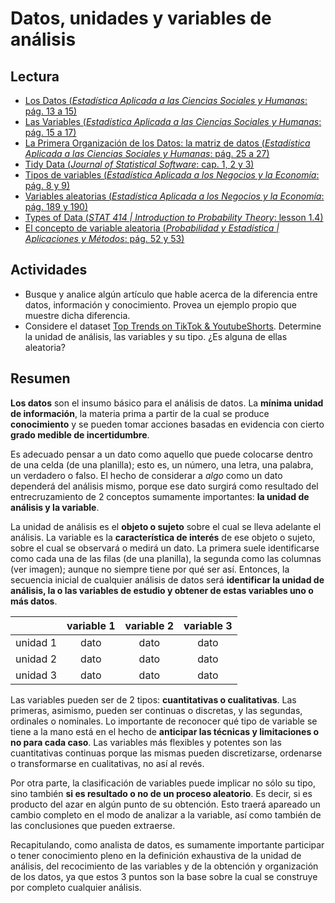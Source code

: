 # Datos, unidades y variables de análisis

## Lectura

- [Los Datos (_Estadística Aplicada a las Ciencias Sociales y Humanas_: pág. 13 a 15)](https://drive.google.com/file/d/1rayM3pmKjnPR8BvKyU8ZGDo8o_2ZuPZR/view?usp=share_link)
- [Las Variables (_Estadística Aplicada a las Ciencias Sociales y Humanas_: pág. 15 a 17)](https://drive.google.com/file/d/1rayM3pmKjnPR8BvKyU8ZGDo8o_2ZuPZR/view?usp=share_link)
- [La Primera Organización de los Datos: la matriz de datos (_Estadística Aplicada a las Ciencias Sociales y Humanas_: pág. 25 a 27)](https://drive.google.com/file/d/1rayM3pmKjnPR8BvKyU8ZGDo8o_2ZuPZR/view?usp=share_link)
- [Tidy Data (_Journal of Statistical Software_: cap. 1, 2 y 3)](https://vita.had.co.nz/papers/tidy-data.pdf)
- [Tipos de variables (_Estadística Aplicada a los Negocios y la Economía_: pág. 8 y 9)](https://drive.google.com/file/d/1FX-LDq_MY3dD6UkhpktQVN6iDgNKug0N/view?usp=share_link)
- [Variables aleatorias (_Estadística Aplicada a los Negocios y la Economía_: pág. 189 y 190)](https://drive.google.com/file/d/1FX-LDq_MY3dD6UkhpktQVN6iDgNKug0N/view?usp=share_link)
- [Types of Data (_STAT 414 | Introduction to Probability Theory_: lesson 1.4)](https://online.stat.psu.edu/stat414/lesson/1/1.4)
- [El concepto de variable aleatoria (_Probabilidad y Estadística | Aplicaciones y Métodos_: pág. 52 y 53)](https://drive.google.com/file/d/1VCLbf-N79MIcStIe35XzL5NF-DTGENo_/view?usp=share_link)

## Actividades

- Busque y analice algún artículo que hable acerca de la diferencia entre datos, información y conocimiento. Provea un ejemplo propio que muestre dicha diferencia.
- Considere el dataset [Top Trends on TikTok & YoutubeShorts](https://drive.google.com/drive/folders/1Lprg5DfAXRnUcmYi5TdzfpKIzQ49ITuq?usp=share_link). Determine la unidad de análisis, las variables y su tipo. ¿Es alguna de ellas aleatoria?

## Resumen

**Los datos** son el insumo básico para el análisis de datos. La **mínima unidad de información**, la materia prima a partir de la cual se produce **conocimiento** y se pueden tomar acciones basadas en evidencia con cierto **grado medible de incertidumbre**. 

Es adecuado pensar a un dato como aquello que puede colocarse dentro de una celda (de una planilla); esto es, un número, una letra, una palabra, un verdadero o falso. El hecho de considerar a _algo_ como un dato dependerá del análisis mismo, porque ese dato surgirá como resultado del entrecruzamiento de 2 conceptos sumamente importantes: **la unidad de análisis y la variable**.

La unidad de análisis es el **objeto o sujeto** sobre el cual se lleva adelante el análisis. La variable es la **característica de interés** de ese objeto o sujeto, sobre el cual se observará o medirá un dato. La primera suele identificarse como cada una de las filas (de una planilla), la segunda como las columnas (ver imagen); aunque no siempre tiene por qué ser así. Entonces, la secuencia inicial de cualquier análisis de datos será **identificar la unidad de análisis, la o las variables de estudio y obtener de estas variables uno o más datos**. 

|          | variable 1 | variable 2 | variable 3 |
|----------|:----------:|:----------:|:----------:|
| unidad 1 |   dato     |    dato    |   dato     |
| unidad 2 |   dato     |    dato    |   dato     |
| unidad 3 |   dato     |    dato    |   dato     |

Las variables pueden ser de 2 tipos: **cuantitativas o cualitativas**. Las primeras, asimismo, pueden ser continuas o discretas, y las segundas, ordinales o nominales. Lo importante de reconocer qué tipo de variable se tiene a la mano está en el hecho de **anticipar las técnicas y limitaciones o no para cada caso**. Las variables más flexibles y potentes son las cuantitativas continuas porque las mismas pueden discretizarse, ordenarse o transformarse en cualitativas, no así al revés.

Por otra parte, la clasificación de variables puede implicar no sólo su tipo, sino también **si es resultado o no de un proceso aleatorio**. Es decir, si es producto del azar en algún punto de su obtención. Esto traerá apareado un cambio completo en el modo de analizar a la variable, así como también de las conclusiones que pueden extraerse.

Recapitulando, como analista de datos, es sumamente importante participar o tener conocimiento pleno en la definición exhaustiva de la unidad de análisis, del recocimiento de las variables y de la obtención y organización de los datos, ya que estos 3 puntos son la base sobre la cual se construye por completo cualquier análisis.